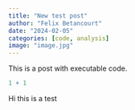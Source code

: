 ```yaml
---
title: "New test post"
author: "Felix Betancourt"
date: "2024-02-05"
categories: [code, analysis]
image: "image.jpg"
---
```


This is a post with executable code.

```r
1 + 1
```

Hi this is a test
